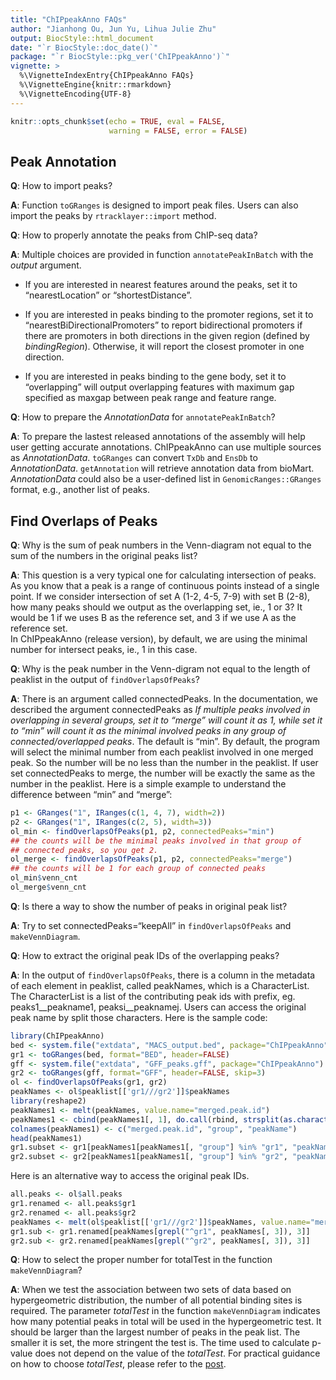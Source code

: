 ```yaml
---
title: "ChIPpeakAnno FAQs"
author: "Jianhong Ou, Jun Yu, Lihua Julie Zhu"
output: BiocStyle::html_document
date: "`r BiocStyle::doc_date()`"
package: "`r BiocStyle::pkg_ver('ChIPpeakAnno')`"
vignette: >
  %\VignetteIndexEntry{ChIPpeakAnno FAQs}
  %\VignetteEngine{knitr::rmarkdown}
  %\VignetteEncoding{UTF-8}
---
```


```r
knitr::opts_chunk$set(echo = TRUE, eval = FALSE, 
                      warning = FALSE, error = FALSE)
```

## Peak Annotation

**Q**: How to import peaks?

**A**: Function `toGRanges` is designed to import peak files. Users can also
import the peaks by `rtracklayer::import` method.

**Q**: How to properly annotate the peaks from ChIP-seq data?

**A**: Multiple choices are provided in function
`annotatePeakInBatch` with the _output_ argument.

- If you are interested in nearest features around the peaks, set it to 
"nearestLocation" or "shortestDistance".

- If you are interested in peaks 
binding to the promoter regions, set it to "nearestBiDirectionalPromoters" to report
bidirectional promoters if there are promoters in both directions in the given 
region (defined by _bindingRegion_). Otherwise, it will report the closest 
promoter in one direction. 

- If you are interested in peaks binding to the gene body, set it to "overlapping" will 
output overlapping features with maximum gap specified as maxgap between peak 
range and feature range.

**Q**: How to prepare the _AnnotationData_ for `annotatePeakInBatch`?

**A**: To prepare the lastest released annotations of the assembly will help 
user getting accurate annotations. 
ChIPpeakAnno can use multiple sources as _AnnotationData_. `toGRanges` can 
convert `TxDb` and `EnsDb` to _AnnotationData_. `getAnnotation` will retrieve
annotation data from bioMart. _AnnotationData_ could also be a user-defined
list in `GenomicRanges::GRanges` format, e.g., another list of peaks.


## Find Overlaps of Peaks
**Q**: Why is the sum of peak numbers in the Venn-diagram not equal to the 
sum of the numbers in the original peaks list?

**A**: This question is a very typical one for calculating intersection of peaks. 
As you know that a peak is a range of continuous points instead of a single point. 
If we consider intersection of set A (1-2, 4-5, 7-9) with set B (2-8), 
how many peaks should we output as the overlapping set, ie., 1 or 3? 
It would be 1 if we uses B as the reference set, and 3 if we use A as the reference set.  
In ChIPpeakAnno (release version), by default, we are using the minimal number 
for intersect peaks, ie., 1 in this case. 

**Q**: Why is the peak number in the Venn-digram not equal to the length of 
peaklist in the output of `findOverlapsOfPeaks`?

**A**: There is an argument called connectedPeaks. In the documentation, 
we described the argument connectedPeaks as _If multiple peaks involved 
in overlapping in several groups, set it to "merge" will count it as 1, 
while set it to "min" will count it as the minimal involved peaks in any 
group of connected/overlapped peaks_. 
The default is “min”. By default, the program will select the minimal number 
from each peaklist involved in one merged peak. 
So the number will be no less than the number in the peaklist. 
If user set connectedPeaks to merge, the number will be exactly the same as the 
number in the peaklist. 
Here is a simple example to understand the difference between "min" and 
"merge":

```r
p1 <- GRanges("1", IRanges(c(1, 4, 7), width=2))
p2 <- GRanges("1", IRanges(c(2, 5), width=3))
ol_min <- findOverlapsOfPeaks(p1, p2, connectedPeaks="min") 
## the counts will be the minimal peaks involved in that group of 
## connected peaks, so you get 2.
ol_merge <- findOverlapsOfPeaks(p1, p2, connectedPeaks="merge") 
## the counts will be 1 for each group of connected peaks
ol_min$venn_cnt
ol_merge$venn_cnt
```


**Q**: Is there a way to show the number of peaks in original peak list?

**A**: Try to set connectedPeaks="keepAll" in `findOverlapsOfPeaks` and 
`makeVennDiagram`.

**Q**: How to extract the original peak IDs of the overlapping peaks?

**A**: In the output of `findOverlapsOfPeaks`, there is a column in the metadata 
of each element in peaklist, called peakNames, which is a CharacterList. 
The CharacterList is a list of the contributing peak ids with prefix, 
eg. peaks1__peakname1, peaksi__peaknamej. Users can access the original peak 
name by split those characters. Here is the sample code:
```r
library(ChIPpeakAnno)
bed <- system.file("extdata", "MACS_output.bed", package="ChIPpeakAnno")
gr1 <- toGRanges(bed, format="BED", header=FALSE)
gff <- system.file("extdata", "GFF_peaks.gff", package="ChIPpeakAnno")
gr2 <- toGRanges(gff, format="GFF", header=FALSE, skip=3)
ol <- findOverlapsOfPeaks(gr1, gr2)
peakNames <- ol$peaklist[['gr1///gr2']]$peakNames
library(reshape2)
peakNames1 <- melt(peakNames, value.name="merged.peak.id")
peakNames1 <- cbind(peakNames1[, 1], do.call(rbind, strsplit(as.character(peakNames1[, 3]), "__")))
colnames(peakNames1) <- c("merged.peak.id", "group", "peakName")
head(peakNames1)
gr1.subset <- gr1[peakNames1[peakNames1[, "group"] %in% "gr1", "peakName"]]
gr2.subset <- gr2[peakNames1[peakNames1[, "group"] %in% "gr2", "peakName"]]
```

Here is an alternative way to access the original peak IDs.

```r
all.peaks <- ol$all.peaks
gr1.renamed <- all.peaks$gr1
gr2.renamed <- all.peaks$gr2
peakNames <- melt(ol$peaklist[['gr1///gr2']]$peakNames, value.name="merged.peak.id")
gr1.sub <- gr1.renamed[peakNames[grepl("^gr1", peakNames[, 3]), 3]]
gr2.sub <- gr2.renamed[peakNames[grepl("^gr2", peakNames[, 3]), 3]]
```

**Q**: How to select the proper number for totalTest in the function 
`makeVennDiagram`?

**A**: When we test the association between two sets of data based on 
hypergeometric distribution, the number of all potential binding sites is 
required. The parameter _totalTest_ in the function `makeVennDiagram` indicates 
how many potential peaks in total will be used in the hypergeometric test. 
It should be larger than the largest number of peaks in the peak list. 
The smaller it is set, the more stringent the test is. 
The time used to calculate p-value does not depend on the value of the 
_totalTest_. 
For practical guidance on how to choose _totalTest_, please refer to the 
[post](https://stat.ethz.ch/pipermail/bioconductor/2010-November/036540.html).
